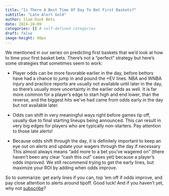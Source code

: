 ```yaml
---
title: "Is There A Best Time Of Day To Bet First Baskets?"
subtitle: "Late Alert Gold"
author: Slam Dunk Bets
date: 2024-10-09
categories: [] # self-defined categories
draft: false
image-height: 90px
---
```


[ ](../../images/Analog_timepiece.jpg)

We mentioned in our series on predicting first baskets that we'd look at how to time your first basket bets. There's not a "perfect" strategy but here's some strategies that sometimes seem to work:

-   Player odds can be more favorable earlier in the day, before bettors have had a chance to jump in and pound the +EV lines. NBA and WNBA injury and practice reports are usually not available until later in the day, so there's usually more uncertainty in the earlier odds as well. It is far more common for a player's edge to start high and end lower, than the reverse, and the biggest hits we've had came from odds early in the day but not available later.

-   Odds can shift in very meaningful ways right before games tip off, usually due to final starting lineups being announced. This can result in very big edges for players who are typically non-starters. Pay attention to those late alerts!

-   Because odds shift through the day, it is definitely important to keep an eye out on alerts and update your wagers through the day if necessary This almost always means "add more to a bet you've wagered on" (there haven't been any clear "cash this out" cases yet) because a player's odds improved. We still recommend trying to get the early lines, but maximize your ROI by adding when odds improve.

So to summarize: get early lines if you can, top 'em off if odds improve, and pay close attention to alerts around tipoff. Good luck! And if you haven't yet, why not [subscribe](https://www.whop.com/slam-dunk-bets)?
